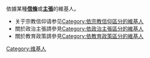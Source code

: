 
依據某種'''[[信條|信條]]'''或'''[[主張|主張]]'''的維基人。

*关于宗教信仰请参见[[:Category:依宗教信仰區分的維基人|Category:依宗教信仰區分的維基人]]
*關於政治主張請參見[[:Category:依政治主張區分的維基人|Category:依政治主張區分的維基人]]
*關於教育政策請參見[[:Category:依教育政策區分的維基人|Category:依教育政策區分的維基人]]


[[Category:维基人|Category:维基人]]